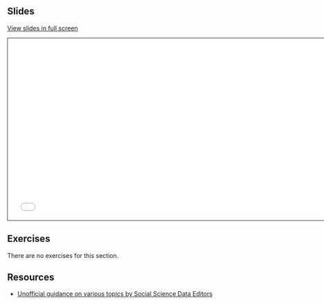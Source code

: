 ## Slides

[View slides in full screen](slides.html)

```{=html}
<iframe class="slide-deck" src="slides.html" height="420" width="747" style="border: 1px solid #123233;"></iframe>
```

## Exercises

There are no exercises for this section.

## Resources

- [Unofficial guidance on various topics by Social Science Data Editors](https://social-science-data-editors.github.io/guidance/)